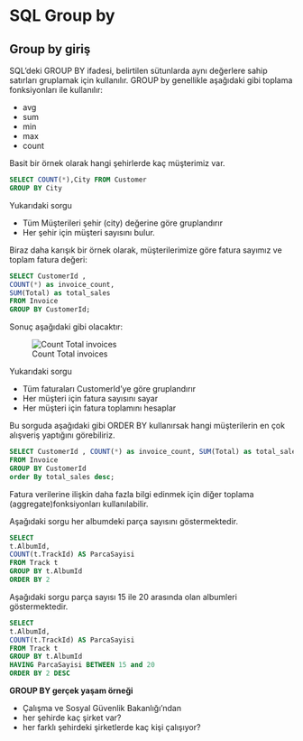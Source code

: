 # SQL Group by

## Group by giriş

SQL'deki GROUP BY ifadesi, belirtilen sütunlarda aynı değerlere sahip satırları gruplamak için kullanılır.
GROUP by genellikle aşağıdaki gibi toplama fonksiyonları ile kullanılır:

- avg
- sum
- min
- max
- count

Basit bir örnek olarak hangi şehirlerde kaç müşterimiz var.

```sql
SELECT COUNT(*),City FROM Customer
GROUP BY City
```

Yukarıdaki sorgu

- Tüm Müşterileri şehir (city) değerine göre gruplandırır
- Her şehir için müşteri sayısını bulur.


Biraz daha karışık bir örnek olarak, müşterilerimize göre fatura sayımız ve toplam fatura değeri:

```sql
SELECT CustomerId , 
COUNT(*) as invoice_count, 
SUM(Total) as total_sales
FROM Invoice
GROUP BY CustomerId;
```

Sonuç aşağıdaki gibi olacaktır:

![Count Total invoices](images/count-sum-invoices.png)


Yukarıdaki sorgu

- Tüm faturaları CustomerId'ye göre gruplandırır
- Her müşteri için fatura sayısını sayar
- Her müşteri için fatura toplamını hesaplar

Bu sorguda aşağıdaki gibi ORDER BY kullanırsak hangi müşterilerin en çok alışveriş yaptığını görebiliriz.


```sql
SELECT CustomerId , COUNT(*) as invoice_count, SUM(Total) as total_sales
FROM Invoice
GROUP BY CustomerId
order By total_sales desc; 
```

Fatura verilerine ilişkin daha fazla bilgi edinmek için diğer toplama (aggregate)fonksiyonları kullanılabilir.

Aşağıdaki sorgu her albumdeki parça sayısını göstermektedir.

```sql
SELECT 
t.AlbumId,
COUNT(t.TrackId) AS ParcaSayisi
FROM Track t 
GROUP BY t.AlbumId 
ORDER BY 2
```


Aşağıdaki sorgu parça sayısı 15 ile 20 arasında olan albumleri göstermektedir.

```sql
SELECT 
t.AlbumId,
COUNT(t.TrackId) AS ParcaSayisi
FROM Track t 
GROUP BY t.AlbumId 
HAVING ParcaSayisi BETWEEN 15 and 20
ORDER BY 2 DESC
```


**GROUP BY gerçek yaşam örneği**


- Çalışma ve Sosyal Güvenlik Bakanlığı'ndan
- her şehirde kaç şirket var?
- her farklı şehirdeki şirketlerde kaç kişi çalışıyor?



